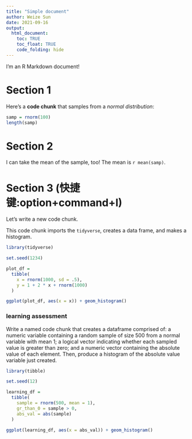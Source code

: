 ```yaml
---
title: "Simple document"
author: Weize Sun
date: 2021-09-16
output: 
  html_document:
    toc: TRUE
    toc_float: TRUE
    code_folding: hide
---
```


I'm an R Markdown document! 

# Section 1

Here's a **code chunk** that samples from 
a _normal distribution_:

```r
samp = rnorm(100)
length(samp)
```

# Section 2

I can take the mean of the sample, too!
The mean is `r mean(samp)`.


# Section 3 (快捷键:option+command+I)

Let's write a new code chunk.

This code chunk imports the `tidyverse`, creates a data frame, and makes a histogram.

```r
library(tidyverse)

set.seed(1234)

plot_df = 
  tibble(
    x = rnorm(1000, sd = .5),
    y = 1 + 2 * x + rnorm(1000)
  )

ggplot(plot_df, aes(x = x)) + geom_histogram()
```

### learning assessment

Write a named code chunk that creates a dataframe comprised of: a numeric variable containing a random sample of size 500 from a normal variable with mean 1; a logical vector indicating whether each sampled value is greater than zero; and a numeric vector containing the absolute value of each element. Then, produce a histogram of the absolute value variable just created. 

```r
library(tibble)

set.seed(12)

learning_df = 
  tibble(
    sample = rnorm(500, mean = 1),
    gr_than_0 = sample > 0,
    abs_val = abs(sample)
  )

ggplot(learning_df, aes(x = abs_val)) + geom_histogram()
```

